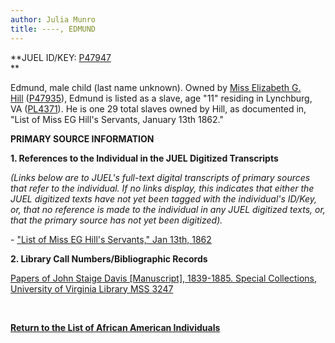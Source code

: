 ```yaml
---
author: Julia Munro
title: ----, EDMUND
---
```

**JUEL ID/KEY: [P47947](http://juel.iath.virginia.edu/public_person?person=47947 "P47947")  
**

Edmund, male child (last name unknown). Owned by [Miss Elizabeth G. Hill](http://juel.iath.virginia.edu/node/862 "Elizabeth G. Hill") ([P47935](http://juel.iath.virginia.edu/public_person?person=47935 "P47935")), Edmund is listed as a slave, age "11" residing in Lynchburg, VA ([PL4371](http://juel.iath.virginia.edu/public_place?place=4371 "PL4371")). He is one 29 total slaves owned by Hill, as documented in, "List of Miss EG Hill's Servants, January 13th 1862."

**PRIMARY SOURCE INFORMATION** 

**1\. References to the Individual in the JUEL Digitized Transcripts**

_(Links below are to JUEL's full-text digital transcripts of primary sources that refer to the individual. If no links display, this indicates that either the JUEL digitized texts have not yet been tagged with the individual's ID/Key, or, that no reference is made to the individual in any JUEL digitized texts, or, that the primary source has not yet been digitized)._   

\- ["List of Miss EG Hill's Servants," Jan 13th, 1862](http://juel.iath.virginia.edu/node/343?doc=/juel_display/Cadavers/Hill_1862_01_13 "List of Miss EG Hill's Servants")

**2\. Library Call Numbers/Bibliographic Records**

[Papers of John Staige Davis \[Manuscript\], 1839-1885. Special Collections, University of Virginia Library MSS 3247](https://search.lib.virginia.edu/catalog/u3929949 "John Staige Davis Papers")  
[](http://search.lib.virginia.edu/catalog/u6607353 "Proctor's Daybook")

 [](http://search.lib.virginia.edu/catalog/u6371432)

**[Return to the List of African American Individuals](http://juel.iath.virginia.edu/node/367 "Return to the List of African-American Individuals")**

 **[](http://search.lib.virginia.edu/catalog/u6371432)**